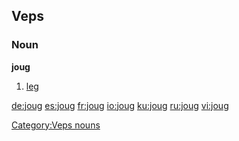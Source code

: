 ==Veps==

===Noun===
'''joug'''

# [[leg]]

[[Category:Veps nouns]]

[[de:joug]]
[[es:joug]]
[[fr:joug]]
[[io:joug]]
[[ku:joug]]
[[ru:joug]]
[[vi:joug]]